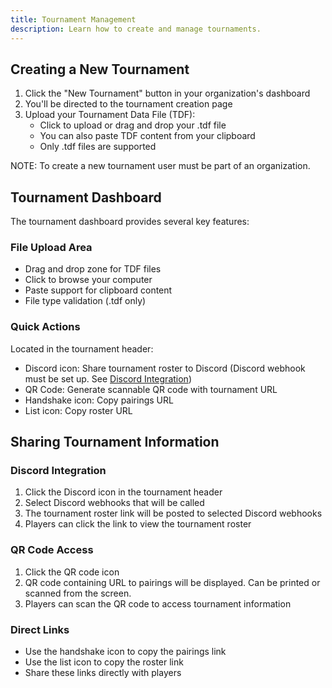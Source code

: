 ```yaml
---
title: Tournament Management
description: Learn how to create and manage tournaments.
---
```


## Creating a New Tournament

1. Click the "New Tournament" button in your organization's dashboard
2. You'll be directed to the tournament creation page
3. Upload your Tournament Data File (TDF):
   - Click to upload or drag and drop your .tdf file
   - You can also paste TDF content from your clipboard
   - Only .tdf files are supported

NOTE: To create a new tournament user must be part of an organization.

## Tournament Dashboard

The tournament dashboard provides several key features:

### File Upload Area

- Drag and drop zone for TDF files
- Click to browse your computer
- Paste support for clipboard content
- File type validation (.tdf only)

### Quick Actions

Located in the tournament header:

- Discord icon: Share tournament roster to Discord (Discord webhook must be set up. See [Discord Integration](/docs/organizations#discord-integration))
- QR Code: Generate scannable QR code with tournament URL
- Handshake icon: Copy pairings URL
- List icon: Copy roster URL

## Sharing Tournament Information

### Discord Integration

1. Click the Discord icon in the tournament header
2. Select Discord webhooks that will be called
3. The tournament roster link will be posted to selected Discord webhooks
4. Players can click the link to view the tournament roster

### QR Code Access

1. Click the QR code icon
2. QR code containing URL to pairings will be displayed. Can be printed or scanned from the screen.
3. Players can scan the QR code to access tournament information

### Direct Links

- Use the handshake icon to copy the pairings link
- Use the list icon to copy the roster link
- Share these links directly with players
